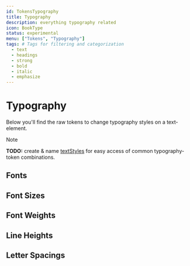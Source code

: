 ```yaml
---
id: TokensTypography
title: Typography
description: everything typography related
icon: BookType
status: experimental
menu: ["Tokens", "Typography"]
tags: # Tags for filtering and categorization
  - text
  - headings
  - strong
  - bold
  - italic
  - emphasize
---
```


# Typography

Below you'll find the raw tokens to change typography styles on a text-element.

> [!NOTE]  
> **TODO:** create & name [textStyles](https://www.chakra-ui.com/docs/styling/text-styles)
> for easy access of common typography-token combinations.

## Fonts

<GenericTokenTableDemo category="fonts" demoProperty="fontFamily" />

## Font Sizes

<GenericTokenTableDemo category="fontSizes" demoProperty="fontSize" />

## Font Weights

<GenericTokenTableDemo category="fontWeights" demoProperty="fontWeight" />

## Line Heights

<GenericTokenTableDemo category="lineHeights" demoProperty="lineHeight" />

## Letter Spacings

<GenericTokenTableDemo category="letterSpacings" demoProperty="letterSpacing" />
